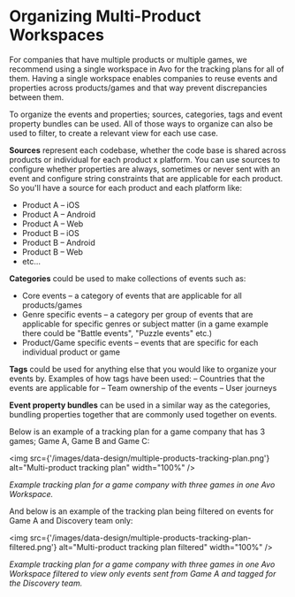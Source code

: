 # Organizing Multi-Product Workspaces

For companies that have multiple products or multiple games, we recommend using a single workspace in Avo for the tracking plans for all of them. Having a single workspace enables companies to reuse events and properties across products/games and that way prevent discrepancies between them.

To organize the events and properties; sources, categories, tags and event property bundles can be used. All of those ways to organize can also be used to filter, to create a relevant view for each use case.

**Sources** represent each codebase, whether the code base is shared across products or individual for each product x platform. You can use sources to configure whether properties are always, sometimes or never sent with an event and configure string constraints that are applicable for each product. So you'll have a source for each product and each platform like:

- Product A – iOS
- Product A – Android
- Product A – Web
- Product B – iOS
- Product B – Android
- Product B – Web
- etc…

**Categories** could be used to make collections of events such as:

- Core events – a category of events that are applicable for all products/games
- Genre specific events – a category per group of events that are applicable for specific genres or subject matter (in a game example there could be "Battle events", "Puzzle events" etc.)
- Product/Game specific events – events that are specific for each individual product or game

**Tags** could be used for anything else that you would like to organize your events by. Examples of how tags have been used:
– Countries that the events are applicable for
– Team ownership of the events
– User journeys

**Event property bundles** can be used in a similar way as the categories, bundling properties together that are commonly used together on events.

Below is an example of a tracking plan for a game company that has 3 games; Game A, Game B and Game C:

<img
  src={'/images/data-design/multiple-products-tracking-plan.png'}
  alt="Multi-product tracking plan"
  width="100%"
/>

_Example tracking plan for a game company with three games in one Avo Workspace._

And below is an example of the tracking plan being filtered on events for Game A and Discovery team only:

<img
  src={'/images/data-design/multiple-products-tracking-plan-filtered.png'}
  alt="Multi-product tracking plan filtered"
  width="100%"
/>

_Example tracking plan for a game company with three games in one Avo Workspace filtered to view only events sent from Game A and tagged for the Discovery team._
